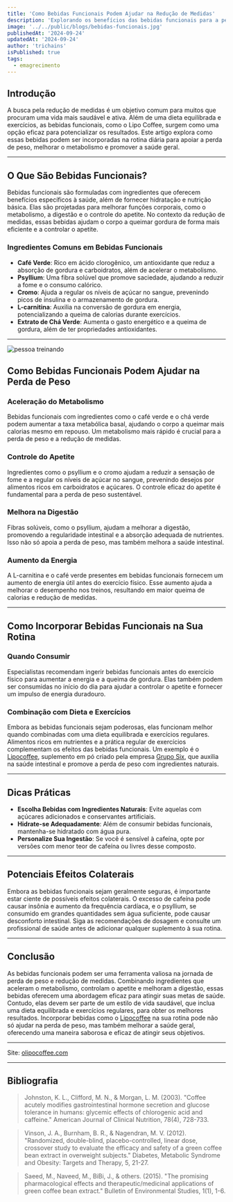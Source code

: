 ```yaml
---
title: 'Como Bebidas Funcionais Podem Ajudar na Redução de Medidas'
description: 'Explorando os benefícios das bebidas funcionais para a perda de peso'
image: '../../public/blogs/bebidas-funcionais.jpg'
publishedAt: '2024-09-24'
updatedAt: '2024-09-24'
author: 'trichains'
isPublished: true
tags:
  - emagrecimento
---
```


## Introdução

A busca pela redução de medidas é um objetivo comum para muitos que procuram uma vida mais saudável e ativa. Além de uma dieta equilibrada e exercícios, as bebidas funcionais, como o Lipo Coffee, surgem como uma opção eficaz para potencializar os resultados. Este artigo explora como essas bebidas podem ser incorporadas na rotina diária para apoiar a perda de peso, melhorar o metabolismo e promover a saúde geral.

---

## O Que São Bebidas Funcionais?

Bebidas funcionais são formuladas com ingredientes que oferecem benefícios específicos à saúde, além de fornecer hidratação e nutrição básica. Elas são projetadas para melhorar funções corporais, como o metabolismo, a digestão e o controle do apetite. No contexto da redução de medidas, essas bebidas ajudam o corpo a queimar gordura de forma mais eficiente e a controlar o apetite.

### Ingredientes Comuns em Bebidas Funcionais

- **Café Verde**: Rico em ácido clorogênico, um antioxidante que reduz a absorção de gordura e carboidratos, além de acelerar o metabolismo.
- **Psyllium**: Uma fibra solúvel que promove saciedade, ajudando a reduzir a fome e o consumo calórico.
- **Cromo**: Ajuda a regular os níveis de açúcar no sangue, prevenindo picos de insulina e o armazenamento de gordura.
- **L-carnitina**: Auxilia na conversão de gordura em energia, potencializando a queima de calorias durante exercícios.
- **Extrato de Chá Verde**: Aumenta o gasto energético e a queima de gordura, além de ter propriedades antioxidantes.

---

<div style={{ display: 'flex', justifyContent: 'center' }}>
  <Image
    src="/blog/blogs/bebidas-funcionais1.jpg"
    width={600}
    height={404}
    alt="pessoa treinando"
  />
</div>

## Como Bebidas Funcionais Podem Ajudar na Perda de Peso

### Aceleração do Metabolismo

Bebidas funcionais com ingredientes como o café verde e o chá verde podem aumentar a taxa metabólica basal, ajudando o corpo a queimar mais calorias mesmo em repouso. Um metabolismo mais rápido é crucial para a perda de peso e a redução de medidas.

### Controle do Apetite

Ingredientes como o psyllium e o cromo ajudam a reduzir a sensação de fome e a regular os níveis de açúcar no sangue, prevenindo desejos por alimentos ricos em carboidratos e açúcares. O controle eficaz do apetite é fundamental para a perda de peso sustentável.

### Melhora na Digestão

Fibras solúveis, como o psyllium, ajudam a melhorar a digestão, promovendo a regularidade intestinal e a absorção adequada de nutrientes. Isso não só apoia a perda de peso, mas também melhora a saúde intestinal.

### Aumento da Energia

A L-carnitina e o café verde presentes em bebidas funcionais fornecem um aumento de energia útil antes do exercício físico. Esse aumento ajuda a melhorar o desempenho nos treinos, resultando em maior queima de calorias e redução de medidas.

---

## Como Incorporar Bebidas Funcionais na Sua Rotina

### Quando Consumir

Especialistas recomendam ingerir bebidas funcionais antes do exercício físico para aumentar a energia e a queima de gordura. Elas também podem ser consumidas no início do dia para ajudar a controlar o apetite e fornecer um impulso de energia duradouro.

### Combinação com Dieta e Exercícios

Embora as bebidas funcionais sejam poderosas, elas funcionam melhor quando combinadas com uma dieta equilibrada e exercícios regulares. Alimentos ricos em nutrientes e a prática regular de exercícios complementam os efeitos das bebidas funcionais. Um exemplo é o [Lipocoffee](https://olipocoffee.com), suplemento em pó criado pela empresa [Grupo Six](http://ogruposix.com.br), que auxilia na saúde intestinal e promove a perda de peso com ingredientes naturais.

---

## Dicas Práticas

- **Escolha Bebidas com Ingredientes Naturais**: Evite aquelas com açúcares adicionados e conservantes artificiais.
- **Hidrate-se Adequadamente**: Além de consumir bebidas funcionais, mantenha-se hidratado com água pura.
- **Personalize Sua Ingestão**: Se você é sensível à cafeína, opte por versões com menor teor de cafeína ou livres desse composto.

---

## Potenciais Efeitos Colaterais

Embora as bebidas funcionais sejam geralmente seguras, é importante estar ciente de possíveis efeitos colaterais. O excesso de cafeína pode causar insônia e aumento da frequência cardíaca, e o psyllium, se consumido em grandes quantidades sem água suficiente, pode causar desconforto intestinal. Siga as recomendações de dosagem e consulte um profissional de saúde antes de adicionar qualquer suplemento à sua rotina.

---

## Conclusão

As bebidas funcionais podem ser uma ferramenta valiosa na jornada de perda de peso e redução de medidas. Combinando ingredientes que aceleram o metabolismo, controlam o apetite e melhoram a digestão, essas bebidas oferecem uma abordagem eficaz para atingir suas metas de saúde. Contudo, elas devem ser parte de um estilo de vida saudável, que inclua uma dieta equilibrada e exercícios regulares, para obter os melhores resultados. Incorporar bebidas como o [Lipocoffee](https://olipocoffee.com) na sua rotina pode não só ajudar na perda de peso, mas também melhorar a saúde geral, oferecendo uma maneira saborosa e eficaz de atingir seus objetivos.

---

Site: [olipocoffee.com](http://olipocoffee.com)

---

## Bibliografia

> Johnston, K. L., Clifford, M. N., & Morgan, L. M. (2003). "Coffee acutely modifies gastrointestinal hormone secretion and glucose tolerance in humans: glycemic effects of chlorogenic acid and caffeine." American Journal of Clinical Nutrition, 78(4), 728-733.

> Vinson, J. A., Burnham, B. R., & Nagendran, M. V. (2012). "Randomized, double-blind, placebo-controlled, linear dose, crossover study to evaluate the efficacy and safety of a green coffee bean extract in overweight subjects." Diabetes, Metabolic Syndrome and Obesity: Targets and Therapy, 5, 21-27.

> Saeed, M., Naveed, M., BiBi, J., & others. (2015). "The promising pharmacological effects and therapeutic/medicinal applications of green coffee bean extract." Bulletin of Environmental Studies, 1(1), 1-6.
